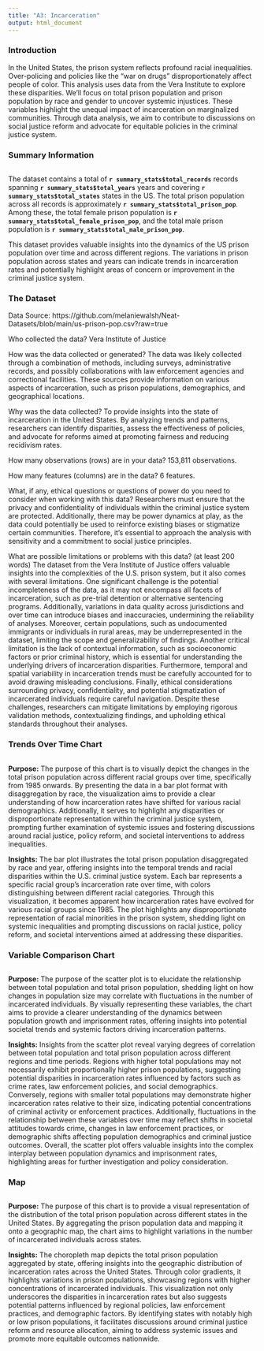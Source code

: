 ```yaml
---
title: "A3: Incarceration"
output: html_document
---
```


### Introduction

In the United States, the prison system reflects profound racial inequalities. Over-policing and policies like the "war on drugs" disproportionately affect people of color. This analysis uses data from the Vera Institute to explore these disparities. We'll focus on total prison population and prison population by race and gender to uncover systemic injustices. These variables highlight the unequal impact of incarceration on marginalized communities. Through data analysis, we aim to contribute to discussions on social justice reform and advocate for equitable policies in the criminal justice system.

### Summary Information

```r
```

The dataset contains a total of **`r summary_stats$total_records`** records spanning 
**`r summary_stats$total_years`** years and covering **`r summary_stats$total_states`** states in the US. 
The total prison population across all records is approximately **`r summary_stats$total_prison_pop`**. 
Among these, the total female prison population is **`r summary_stats$total_female_prison_pop`**, 
and the total male prison population is **`r summary_stats$total_male_prison_pop`**.


This dataset provides valuable insights into the dynamics of the US prison population over time and across different regions. The variations in prison population across states and years can indicate trends in incarceration rates and potentially highlight areas of concern or improvement in the criminal justice system.

### The Dataset

Data Source: https://github.com/melaniewalsh/Neat-Datasets/blob/main/us-prison-pop.csv?raw=true

Who collected the data? Vera Institute of Justice

How was the data collected or generated? The data was likely collected through a combination of methods, including surveys, administrative records, and possibly collaborations with law enforcement agencies and correctional facilities. These sources provide information on various aspects of incarceration, such as prison populations, demographics, and geographical locations.

Why was the data collected? To provide insights into the state of incarceration in the United States. By analyzing trends and patterns, researchers can identify disparities, assess the effectiveness of policies, and advocate for reforms aimed at promoting fairness and reducing recidivism rates.

How many observations (rows) are in your data? 153,811 observations.  

How many features (columns) are in the data? 6 features.

What, if any, ethical questions or questions of power do you need to consider when working with this data? Researchers must ensure that the privacy and confidentiality of individuals within the criminal justice system are protected. Additionally, there may be power dynamics at play, as the data could potentially be used to reinforce existing biases or stigmatize certain communities. Therefore, it's essential to approach the analysis with sensitivity and a commitment to social justice principles.

What are possible limitations or problems with this data?   (at least 200 words)
The dataset from the Vera Institute of Justice offers valuable insights into the complexities of the U.S. prison system, but it also comes with several limitations. One significant challenge is the potential incompleteness of the data, as it may not encompass all facets of incarceration, such as pre-trial detention or alternative sentencing programs. Additionally, variations in data quality across jurisdictions and over time can introduce biases and inaccuracies, undermining the reliability of analyses. Moreover, certain populations, such as undocumented immigrants or individuals in rural areas, may be underrepresented in the dataset, limiting the scope and generalizability of findings. Another critical limitation is the lack of contextual information, such as socioeconomic factors or prior criminal history, which is essential for understanding the underlying drivers of incarceration disparities. Furthermore, temporal and spatial variability in incarceration trends must be carefully accounted for to avoid drawing misleading conclusions. Finally, ethical considerations surrounding privacy, confidentiality, and potential stigmatization of incarcerated individuals require careful navigation. Despite these challenges, researchers can mitigate limitations by employing rigorous validation methods, contextualizing findings, and upholding ethical standards throughout their analyses.

### Trends Over Time Chart

```r
```

**Purpose:**
The purpose of this chart is to visually depict the changes in the total prison population across different racial groups over time, specifically from 1985 onwards. By presenting the data in a bar plot format with disaggregation by race, the visualization aims to provide a clear understanding of how incarceration rates have shifted for various racial demographics. Additionally, it serves to highlight any disparities or disproportionate representation within the criminal justice system, prompting further examination of systemic issues and fostering discussions around racial justice, policy reform, and societal interventions to address inequalities.

**Insights:**
The bar plot illustrates the total prison population disaggregated by race and year, offering insights into the temporal trends and racial disparities within the U.S. criminal justice system. Each bar represents a specific racial group's incarceration rate over time, with colors distinguishing between different racial categories. Through this visualization, it becomes apparent how incarceration rates have evolved for various racial groups since 1985. The plot highlights any disproportionate representation of racial minorities in the prison system, shedding light on systemic inequalities and prompting discussions on racial justice, policy reform, and societal interventions aimed at addressing these disparities.

### Variable Comparison Chart

```r
```

**Purpose:**
The purpose of the scatter plot is to elucidate the relationship between total population and total prison population, shedding light on how changes in population size may correlate with fluctuations in the number of incarcerated individuals. By visually representing these variables, the chart aims to provide a clearer understanding of the dynamics between population growth and imprisonment rates, offering insights into potential societal trends and systemic factors driving incarceration patterns.\

**Insights:**
Insights from the scatter plot reveal varying degrees of correlation between total population and total prison population across different regions and time periods. Regions with higher total populations may not necessarily exhibit proportionally higher prison populations, suggesting potential disparities in incarceration rates influenced by factors such as crime rates, law enforcement policies, and social demographics. Conversely, regions with smaller total populations may demonstrate higher incarceration rates relative to their size, indicating potential concentrations of criminal activity or enforcement practices. Additionally, fluctuations in the relationship between these variables over time may reflect shifts in societal attitudes towards crime, changes in law enforcement practices, or demographic shifts affecting population demographics and criminal justice outcomes. Overall, the scatter plot offers valuable insights into the complex interplay between population dynamics and imprisonment rates, highlighting areas for further investigation and policy consideration.

### Map

```r
```

**Purpose:**
The purpose of this chart is to provide a visual representation of the distribution of the total prison population across different states in the United States. By aggregating the prison population data and mapping it onto a geographic map, the chart aims to highlight variations in the number of incarcerated individuals across states.

**Insights:**
The choropleth map depicts the total prison population aggregated by state, offering insights into the geographic distribution of incarceration rates across the United States. Through color gradients, it highlights variations in prison populations, showcasing regions with higher concentrations of incarcerated individuals. This visualization not only underscores the disparities in incarceration rates but also suggests potential patterns influenced by regional policies, law enforcement practices, and demographic factors. By identifying states with notably high or low prison populations, it facilitates discussions around criminal justice reform and resource allocation, aiming to address systemic issues and promote more equitable outcomes nationwide.
